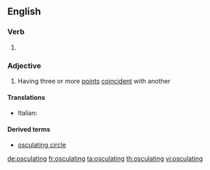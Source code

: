 ==English==

===Verb===
{{head|en|present participle}}

# {{present participle of|osculate|lang=en}}

===Adjective===
{{en-adj}}

# {{context|mathematics|of a curve|lang=en}} Having three or more [[point]]s [[coincident]] with another

====Translations====
{{trans-top|having three or more coincident points}}
* Italian: {{t|it|osculatore}}
{{trans-mid}}
{{trans-bottom}}

====Derived terms====
* [[osculating circle]]

[[de:osculating]]
[[fr:osculating]]
[[ta:osculating]]
[[th:osculating]]
[[vi:osculating]]